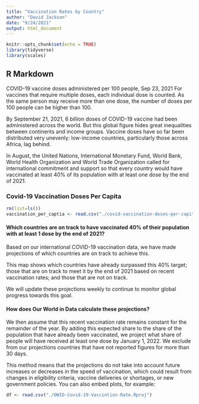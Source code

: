 ```yaml
---
title: "Vaccination Rates by Country"
author: "David Jackson"
date: "9/24/2021"
output: html_document
---
```


```r
knitr::opts_chunk$set(echo = TRUE)
library(tidyverse)
library(scales)

```

## R Markdown

COVID-19 vaccine doses administered per 100 people, Sep 23, 2021
For vaccines that require multiple doses, each individual dose is counted. As the same person may receive more than one dose, the number of doses per 100 people can be higher than 100.

By September 21, 2021, 6 billion doses of COVID-19 vaccine had been administered across the world. But this global figure hides great inequalities between continents and income groups. Vaccine doses have so far been distributed very unevenly: low-income countries, particularly those across Africa, lag behind.

In August, the United Nations, International Monetary Fund, World Bank, World Health Organization and World Trade Organization called for international commitment and support so that every country would have vaccinated at least 40% of its population with at least one dose by the end of 2021.



### Covid-19 Vaccination Doses Per Capita


```r
rm(list=ls())
vaccination_per_captia <- read.csv("./covid-vaccination-doses-per-capita.csv")
```

#### Which countries are on track to have vaccinated 40% of their population with at least 1 dose by the end of 2021?


Based on our international COVID-19 vaccination data, we have made projections of which countries are on track to achieve this.

This map shows which countries have already surpassed this 40% target; those that are on track to meet it by the end of 2021 based on recent vaccination rates; and those that are not on track.

We will update these projections weekly to continue to monitor global progress towards this goal.


#### How does Our World in Data calculate these projections?

We then assume that this recent vaccination rate remains constant for the remainder of the year. By adding this expected share to the share of the population that have already been vaccinated, we project what share of people will have received at least one dose by January 1, 2022. We exclude from our projections countries that have not reported figures for more than 30 days.

This method means that the projections do not take into account future increases or decreases in the speed of vaccination, which could result from changes in eligibility criteria, vaccine deliveries or shortages, or new government policies.
You can also embed plots, for example:

```r
df <- read.csv("./OWID-Covid-19-Vaccintion-Rate.Rproj")
```

